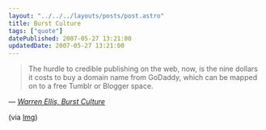 ```yaml
---
layout: "../../../layouts/posts/post.astro"
title: Burst Culture
tags: ["quote"]
datePublished: 2007-05-27 13:21:00
updatedDate: 2007-05-27 13:21:00
---
```


> The hurdle to credible publishing on the web, now, is the nine dollars it costs to buy a domain name from GoDaddy, which can be mapped on to a free Tumblr or Blogger space.

— <cite>[Warren Ellis, _Burst Culture_](http://www.warrenellis.com/?p=4374)</cite>

(via [lmg](http://www.timemachinego.com/linkmachinego/))
